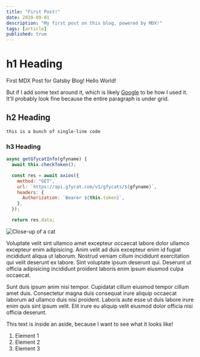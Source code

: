 ```yaml
---
title: "First Post!"
date: 2020-09-01
description: "My first post on this blog, powered by MDX!"
tags: [article]
published: true
---
```


# h1 Heading

First MDX Post for Gatsby Blog! Hello World!

But if I add some text around it, which is likely [Google](https://google.com) to be how I used it. It'll probably look fine because the entire paragraph is under grid.

## h2 Heading

`this is a bunch of single-line code`

### h3 Heading

```js:title=example-file.js
async getGfycatInfo(gfyname) {
  await this.checkToken();

  const res = await axios({
    method: "GET",
    url: `https://api.gfycat.com/v1/gfycats/${gfyname}`,
    headers: {
      Authorization: `Bearer ${this.token}`,
    },
  });

  return res.data;
```

![Close-up of a cat](./close-up-of-cat.jpg)

Voluptate velit sint ullamco amet excepteur occaecat labore dolor ullamco excepteur enim adipisicing. Anim velit ad duis excepteur enim id fugiat incididunt aliqua ut laborum. Nostrud veniam cillum incididunt exercitation qui velit deserunt ex labore. Sint voluptate ipsum deserunt qui. Deserunt ut officia adipisicing incididunt proident laboris enim ipsum eiusmod culpa occaecat.

Sunt duis ipsum anim nisi tempor. Cupidatat cillum eiusmod tempor cillum amet duis. Consectetur magna duis consequat irure aliquip occaecat laborum ad ullamco duis nisi proident. Laboris aute esse ut duis labore irure enim quis sint ipsum velit. Elit irure eu aliquip velit eiusmod dolor officia nisi officia deserunt.

<aside>This text is inside an aside, because I want to see what it looks like!</aside>

1. Element 1
2. Element 2
3. Element 3
